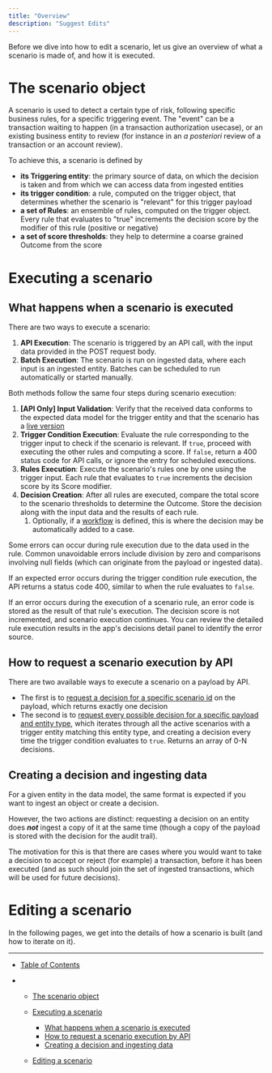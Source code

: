 ```yaml
---
title: "Overview"
description: "Suggest Edits"
---
```


Before we dive into how to edit a scenario, let us give an overview of what a scenario is made of, and how it is executed.

# The scenario object

A scenario is used to detect a certain type of risk, following specific business rules, for a specific triggering event. The "event" can be a transaction waiting to happen (in a transaction authorization usecase), or an existing business entity to review (for instance in an *a posteriori* review of a transaction or an account review).

To achieve this, a scenario is defined by

* **its Triggering entity**: the primary source of data, on which the decision is taken and from which we can access data from ingested entities
* **its trigger condition**: a rule, computed on the trigger object, that determines whether the scenario is "relevant" for this trigger payload
* **a set of Rules**: an ensemble of rules, computed on the trigger object. Every rule that evaluates to "true" increments the decision score by the modifier of this rule (positive or negative)
* **a set of score thresholds**: they help to determine a coarse grained Outcome from the score

# Executing a scenario

## What happens when a scenario is executed

There are two ways to execute a scenario:

1. **API Execution**: The scenario is triggered by an API call, with the input data provided in the POST request body.
2. **Batch Execution**: The scenario is run on ingested data, where each input is an ingested entity. Batches can be scheduled to run automatically or started manually.

Both methods follow the same four steps during scenario execution:

1. **\[API Only] Input Validation**: Verify that the received data conforms to the expected data model for the trigger entity and that the scenario has a [live version](/docs/versioning#live-scenario)
2. **Trigger Condition Execution**: Evaluate the rule corresponding to the trigger input to check if the scenario is relevant. If `true`, proceed with executing the other rules and computing a score. If `false`, return a 400 status code for API calls, or ignore the entry for scheduled executions.
3. **Rules Execution**: Execute the scenario's rules one by one using the trigger input. Each rule that evaluates to `true` increments the decision score by its Score modifier.
4. **Decision Creation**: After all rules are executed, compare the total score to the scenario thresholds to determine the Outcome. Store the decision along with the input data and the results of each rule.
   1. Optionally, if a [workflow](/docs/introduction-5) is defined, this is where the decision may be automatically added to a case.

<Warning>
  Some errors can occur during rule execution due to the data used in the rule. Common unavoidable errors include division by zero and comparisons involving null fields (which can originate from the payload or ingested data).

  If an expected error occurs during the trigger condition rule execution, the API returns a status code 400, similar to when the rule evaluates to `false`.

  If an error occurs during the execution of a scenario rule, an error code is stored as the result of that rule's execution. The decision score is not incremented, and scenario execution continues. You can review the detailed rule execution results in the app's decisions detail panel to identify the error source.
</Warning>

## How to request a scenario execution by API

There are two available ways to execute a scenario on a payload by API.

* The first is to [request a decision for a specific scenario id](/reference/post_decisions) on the payload, which returns exactly one decision
* The second is to [request every possible decision for a specific payload and entity type](/reference/post_decisions-all), which iterates through all the active scenarios with a trigger entity matching this entity type, and creating a decision every time the trigger condition evaluates to `true`. Returns an array of 0-N decisions.

## Creating a decision and ingesting data

For a given entity in the data model, the same format is expected if you want to ingest an object or create a decision.

However, the two actions are distinct: requesting a decision on an entity does ***not*** ingest a copy of it at the same time (though a copy of the payload is stored with the decision for the audit trail).

The motivation for this is that there are cases where you would want to take a decision to accept or reject (for example) a transaction, before it has been executed (and as such should join the set of ingested transactions, which will be used for future decisions).

# Editing a scenario

In the following pages, we get into the details of how a scenario is built (and how to iterate on it).

***

* [Table of Contents](#)

* * [The scenario object](#the-scenario-object)

  * [Executing a scenario](#executing-a-scenario)

    * [What happens when a scenario is executed](#what-happens-when-a-scenario-is-executed)
    * [How to request a scenario execution by API](#how-to-request-a-scenario-execution-by-api)
    * [Creating a decision and ingesting data](#creating-a-decision-and-ingesting-data)

  * [Editing a scenario](#editing-a-scenario)
